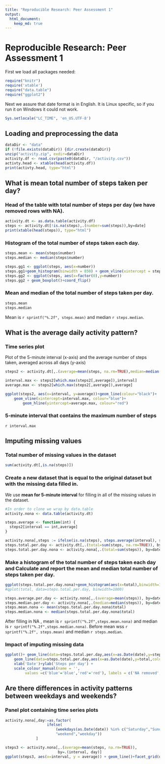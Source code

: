 ```yaml
---
title: "Reproducible Research: Peer Assessment 1"
output: 
  html_document:
    keep_md: true
---
```


Reproducible Research: Peer Assessment 1
========================================

First we load all packages needed:
```r
require("knitr")
require('xtable')
require("data.table")
require("ggplot2")
```

Next we assure that date format is in English. It is Linux
specific, so if you run it on Windows it could not work.
```r
Sys.setlocale("LC_TIME", 'en_US.UTF-8')
```

## Loading and preprocessing the data

```r
dataDir <- "data"
if (!file.exists(dataDir)) {dir.create(dataDir)}
unzip("activity.zip", exdir=dataDir)
activity.df <- read.csv(paste0(dataDir, "/activity.csv"))
activty.head <- xtable(head(activity.df))
print(activty.head, type="html")
```


## What is mean total number of steps taken per day?

### Head of the table with total number of steps per day (we have removed rows with NA).
```r
activity.dt <- as.data.table(activity.df)
steps <- activity.dt[!is.na(steps),.(number=sum(steps)),by=date]
print(xtable(head(steps)), type="html")
```

### Histogram of the total number of steps taken each day.
```r
steps.mean <- mean(steps$number)
steps.median <- median(steps$number)

steps.gg1 <- ggplot(steps, aes(x=number))
steps.gg1+geom_histogram(binwidth = 850) + geom_vline(xintercept = steps.median, colour = "red")  
steps.gg2 <- ggplot(steps, aes(x=factor(0),y=number))
steps.gg2 + geom_boxplot()+coord_flip()
```

### Mean and median of the total number of steps taken per day.
```r
steps.mean
steps.median
```
Mean is `r sprintf("%.2f", steps.mean)` and median `r steps.median`.


## What is the average daily activity pattern?

### Time series plot

Plot of the 5-minute interval (x-axis) and the average number of steps taken, averaged across all days (y-axis)

```r
steps2 <- activity.dt[,.(average=mean(steps, na.rm=TRUE),median=median(steps, na.rm=TRUE)),by=interval]

interval.max <- steps2[which.max(steps2[,average]),interval]
average.max <- steps2[which.max(steps2[,average]),average]

ggplot(steps2, aes(x=interval, y=average))+geom_line(colour="black")+
    geom_vline(xintercept=interval.max, colour="blue")+
        geom_hline(yintercept=average.max, colour="red")
```

### 5-minute interval that contains the maximum number of steps

`r interval.max`

## Imputing missing values

### Total number of missing values in the dataset
```r
sum(activity.dt[,is.na(steps)])
```

### Create a new dataset that is equal to the original dataset but with the missing data filled in.

We use **mean for 5-minute interval** for filling in all of the missing values in the dataset.


```r
#In order to clone we wrap by data.table
activity.nona <- data.table(activity.dt)

steps.average <- function(int) {
  steps2[interval == int,average]
}

activity.nona[,steps := ifelse(is.na(steps), steps.average(interval), steps)]
steps.total.per.day <- activity.dt[,.(total=sum(steps, na.rm=TRUE)), by=date]
steps.total.per.day.nona <- activity.nona[,.(total=sum(steps)), by=date]
```

### Make a histogram of the total number of steps taken each day and Calculate and report the mean and median total number of steps taken per day.

```r
ggplot(steps.total.per.day.nona)+geom_histogram(aes(x=total),binwidth=1000)
#qplot(total, data=steps.total.per.day, binwidth=1000)

steps.average.per.day <- activity.nona[,.(average=mean(steps)), by=date]
steps.median.per.day <- activity.nona[,.(median=median(steps)), by=date]
steps.mean.nona <- mean(steps.total.per.day.nona$total)
steps.median.nona <- median(steps.total.per.day.nona$total)
```



After filling in NA , mean is `r sprintf("%.2f",steps.mean.nona)`
and median is `r sprintf("%.2f",steps.median.nona)`.
Before mean wss `r sprintf("%.2f", steps.mean)` and median `r steps.median`.

### Impact of imputing missing data

```r
ggplot()+ geom_line(data=steps.total.per.day,aes(x=as.Date(date),y=steps.total.per.day.nona$total,color='blue'), alpha=0.4, size=1)+
    geom_line(data=steps.total.per.day,aes(x=as.Date(date),y=total,color='red'), alpha=0.4, size=0.8)+
    xlab('Date')+ylab('Steps per day') + 
    scale_colour_manual(name = '', 
         values =c('blue'='blue','red'='red'), labels = c('NA removed','with NA'))

```

## Are there differences in activity patterns between weekdays and weekends?


### Panel plot containing time series plots
```r
activity.nona[,day:=as.factor(
                   ifelse(
                       (weekdays(as.Date(date)) %in% c("Saturday","Sunday")),
                       "weekend","weekday"))
              ]

steps3 <- activity.nona[,.(average=mean(steps, na.rm=TRUE)),
                        by=.(interval, day)]
ggplot(steps3, aes(x=interval, y = average)) + geom_line()+facet_grid(day ~ .)
```

